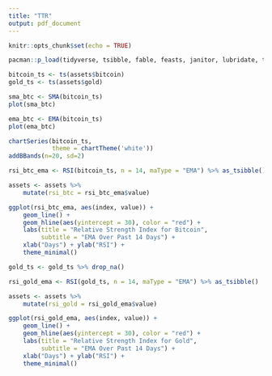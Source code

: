 ```yaml
---
title: "TTR"
output: pdf_document
---
```


```r
knitr::opts_chunk$set(echo = TRUE)
```

```r
pacman::p_load(tidyverse, tsibble, fable, feasts, janitor, lubridate, tseries, TTR)
```

```r
bitcoin_ts <- ts(assets$bitcoin)
gold_ts <- ts(assets$gold)
```

```r
sma_btc <- SMA(bitcoin_ts)
plot(sma_btc)

ema_btc <- EMA(bitcoin_ts)
plot(ema_btc)
```

```r
chartSeries(bitcoin_ts,
            theme = chartTheme('white'))
addBBands(n=20, sd=2)
```
```r
rsi_btc_ema <- RSI(bitcoin_ts, n = 14, maType = "EMA") %>% as_tsibble()

assets <- assets %>% 
    mutate(rsi_btc = rsi_btc_ema$value)

ggplot(rsi_btc_ema, aes(index, value)) + 
    geom_line() + 
    geom_hline(aes(yintercept = 30), color = "red") +
    labs(title = "Relative Strength Index for Bitcoin",
         subtitle = "EMA Over Past 14 Days") +
    xlab("Days") + ylab("RSI") +
    theme_minimal()

```
```r
gold_ts <- gold_ts %>% drop_na()

rsi_gold_ema <- RSI(gold_ts, n = 14, maType = "EMA") %>% as_tsibble()

assets <- assets %>% 
    mutate(rsi_gold = rsi_gold_ema$value)

ggplot(rsi_gold_ema, aes(index, value)) + 
    geom_line() + 
    geom_hline(aes(yintercept = 30), color = "red") +
    labs(title = "Relative Strength Index for Gold",
         subtitle = "EMA Over Past 14 Days") +
    xlab("Days") + ylab("RSI") +
    theme_minimal()
```



